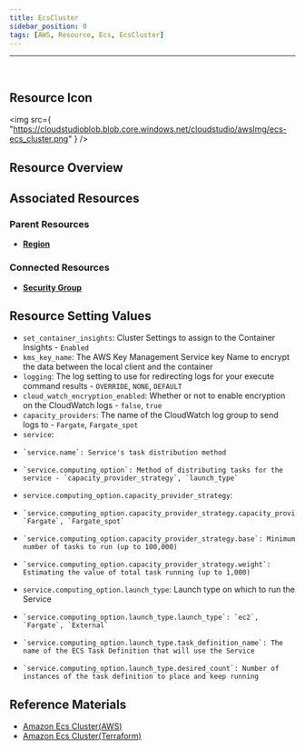 ```yaml
---
title: EcsCluster
sidebar_position: 0
tags: [AWS, Resource, Ecs, EcsCluster]
---
```


<hr />
<br />

## Resource Icon

<img
    src={
        "https://cloudstudioblob.blob.core.windows.net/cloudstudio/awsImg/ecs-ecs_cluster.png"
    }
/>

## Resource Overview


## Associated Resources

### Parent Resources

-   [**Region**](https://docs.cstudio.app/docs/resource/aws/Base/Region)

### Connected Resources

-   [**Security Group**](https://docs.cstudio.app/docs/resource/aws/Vpc/SecurityGroup)

## Resource Setting Values

-   `set_container_insights`: Cluster Settings to assign to the Container Insights - `Enabled`
-   `kms_key_name`: The AWS Key Management Service key Name to encrypt the data between the local client and the container
-   `logging`: The log setting to use for redirecting logs for your execute command results - `OVERRIDE`, `NONE`, `DEFAULT`
-   `cloud_watch_encryption_enabled`: Whether or not to enable encryption on the CloudWatch logs - `false`, `true`
-   `capacity_providers`: The name of the CloudWatch log group to send logs to - `Fargate`, `Fargate_spot`
-   `service`:
  -     `service.name`: Service's task distribution method
  -     `service.computing_option`: Method of distributing tasks for the service - `capacity_provider_strategy`, `launch_type`

-   `service.computing_option.capacity_provider_strategy`:
  -     `service.computing_option.capacity_provider_strategy.capacity_provider`: `Fargate`, `Fargate_spot`
  -     `service.computing_option.capacity_provider_strategy.base`: Minimum number of tasks to run (up to 100,000)
  -     `service.computing_option.capacity_provider_strategy.weight`: Estimating the value of total task running (up to 1,000)

-   `service.computing_option.launch_type`: Launch type on which to run the Service
  -     `service.computing_option.launch_type.launch_type`: `ec2`, `Fargate`, `External`
  -     `service.computing_option.launch_type.task_definition_name`: The name of the ECS Task Definition that will use the Service
  -     `service.computing_option.launch_type.desired_count`: Number of instances of the task definition to place and keep running
  

## Reference Materials

-   [Amazon Ecs Cluster(AWS)](https://docs.aws.amazon.com/ko_kr/AmazonECS/latest/developerguide/clusters.html)
-   [Amazon Ecs Cluster(Terraform)](https://registry.terraform.io/providers/hashicorp/aws/latest/docs/resources/ecs_cluster)
